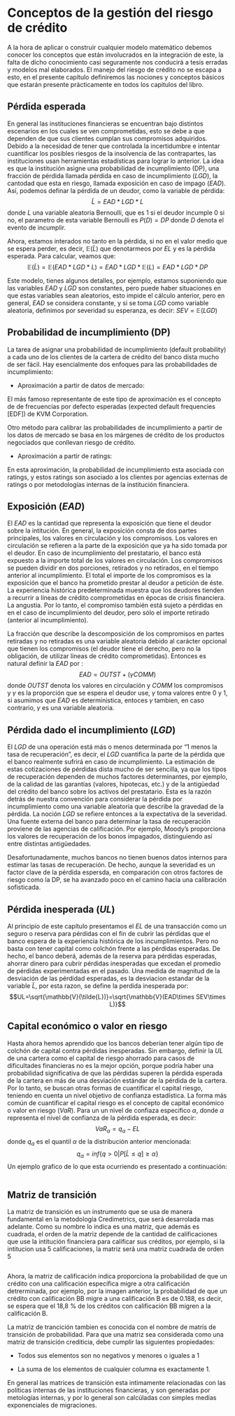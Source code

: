 \mainmatter

# Conceptos de la gestión del riesgo de crédito

A la hora de aplicar o construir cualquier modelo matemático debemos conocer los conceptos que están involucrados en la integración de este, la falta de dicho conocimiento casi seguramente nos conducirá a tesis erradas y modelos mal elaborados. El manejo del riesgo de crédito no se escapa a esto, en el presente capítulo definiremos las nociones y conceptos básicos que estarán presente prácticamente en todos los capítulos del libro.  



## Pérdida esperada

En general las instituciones financieras se encuentran bajo distintos escenarios en los cuales se ven comprometidas, esto se debe a que dependen de que sus clientes cumplan sus compromisos adquiridos. Debido a la necesidad de tener que controlada la incertidumbre e intentar cuantificar los posibles riesgos de la insolvencia de las contrapartes, las instituciones usan herramientas estadísticas para lograr lo anterior. La idea es que la institución asigne una probabilidad de incumplimiento (DP), una fracción de pérdida llamada pérdida en caso de incumplimiento ($LGD$), la cantodad que esta en riesgo, llamada exposición en caso de impago ($EAD$). Así, podemos definar la pérdida de un deudor, como la variable de pérdida:$$\tilde{L}=EAD*LGD*L$$
donde $L$ una variable aleatoria Bernoulli, que es 1 si el deudor incumple 0 si no, el parametro de esta variable Bernoulli es $P(D)=DP$ donde $D$ denota el evento de incumplir.

Ahora, estamos interados no tanto en la pérdida, si no en el valor medio que se espera perder, es decir, $\mathbb{E}(\tilde{L})$ que denotarmeos por $EL$ y es la pérdida esperada. Para calcular, veamos que:$$\mathbb{E}(\tilde{L})=\mathbb{E}(EAD*LGD*L)=EAD*LGD*\mathbb{E}(L)=EAD*LGD*DP$$

Este modelo, tienes algunos detalles, por ejemplo, estamos suponiendo que las variables $EAD$ y $LGD$ son constantes, pero puede haber situaciones en que estas variables sean aleatorios, esto impide el cálculo anterior, pero en general, $EAD$ se considera constante, y si se toma $LGD$ como variable aleatoria, definimos por severidad su esperanza, es decir: $SEV=\mathbb{E}(LGD)$

## Probabilidad de incumplimiento (DP)

La tarea de asignar una probabilidad de incumplimiento (default probability) a cada uno de los clientes de la cartera de crédito del banco dista mucho de ser fácil. Hay esencialmente dos enfoques para las probabilidades de incumplimiento:  

* Aproximación a partir de datos de mercado:

El más famoso representante de este tipo de aproximación es el concepto de de frecuencias por defecto esperadas (expected default frequencies [EDF]) de KVM Corporation.

Otro método para calibrar las probabilidades de incumplimiento a partir de los datos de mercado se basa en los márgenes de crédito de los productos negociados que conllevan riesgo de crédito.

* Aproximación a partir de ratings:

En esta aproximación, la probabilidad de incumplimiento esta asociada con ratings, y estos ratings son asociado a los clientes por agencias externas de ratings o por metodologías internas de la institución financiera.

## Exposición ($EAD$)

El $EAD$ es la cantidad que representa la exposición que tiene el deudor sobre la intitución. En general, la exposición consta de dos partes principales, los valores en circulación y los compromisos. Los valores en circulación se refieren a la parte de la exposición que ya ha sido tomada por el deudor. En caso de incumplimiento del prestatario, el banco está expuesto a la importe total de los valores en circulación. 
Los compromisos se pueden dividir en dos porciones, retirados y no retirados, en el tiempo anterior al incumplimiento. El total el importe de los compromisos es la exposición que el banco ha prometido prestar al deudor a petición de éste. La experiencia histórica predeterminada muestra que los deudores tienden a recurrir a líneas de crédito comprometidas en épocas de crisis financiera. La angustia. Por lo tanto, el compromiso también está sujeto a pérdidas en en el caso de incumplimiento del deudor, pero sólo el importe retirado (anterior al incumplimiento). 

La fracción que describe la descomposición de los compromisos en partes retiradas y no retiradas es una variable aleatoria debido al carácter opcional que tienen los compromisos (el deudor tiene el derecho, pero no la obligación, de utilizar líneas de crédito comprometidas). Entonces es natural definir la $EAD$ por : $$EAD=OUTST+(\gamma  COMM)$$ donde  $OUTST$ denota los valores en circulación y $COMM$ los compromisos y $\gamma$ es la proporción que se espera el deudor use, $\gamma$ toma valores entre 0 y 1, si asumimos que $EAD$ es deterministica, entoces $\gamma$ tambien, en caso contrario, $\gamma$ es una variable aleatoria.  
 
## Pérdida dado el incumplimiento ($LGD$)

El $LGD$ de una operación está más o menos determinada por "1 menos la tasa de recuperación", es decir, el  $LGD$ cuantifica la parte de la pérdida que el banco realmente sufrirá en caso de incumplimiento. La estimación de estas cotizaciones de pérdidas dista mucho de ser sencilla, ya que los tipos de recuperación dependen de muchos factores determinantes, por ejemplo, de la calidad de las garantías (valores, hipotecas,  etc.) y de la antigüedad del crédito del banco sobre los activos del prestatario. Esta es la razón detrás de nuestra convención para considerar la pérdida por incumplimiento como una variable aleatoria que describe la gravedad de la pérdida. La noción $LGD$ se refiere entonces a la expectativa de la severidad. Una fuente externa del banco para determinar la tasa de recuperación proviene de las agencias de calificación. Por ejemplo, Moody's proporciona los valores de recuperación de los bonos impagados, distinguiendo así entre distintas antigüedades.

Desafortunadamente, muchos bancos no tienen buenos datos internos para estimar las tasas de recuperación. De hecho, aunque la severidad es un factor clave de la pérdida espersda, en comparación con otros factores de riesgo como la DP, se ha avanzado poco en el camino hacia una calibración sofisticada.


## Pérdida inesperada ($UL$)

Al principio de este capítulo presentamos el $EL$ de una transacción como un seguro o reserva para pérdidas con el fin de cubrir las pérdidas que el banco espera de la experiencia histórica de los incumplimientos. Pero no basta con tener capital como colchón frente a las pérdidas esperadas. De hecho, el banco deberá, además de la reserva para pérdidas esperadas, ahorrar dinero para cubrir pérdidas inesperadas que excedan el promedio de pérdidas experimentadas en el pasado. Una medida de magnitud de la desviación de las pérdidad esperadas, es la desviacion estandar de la variable $\tilde{L}$, por esta razon, se define la perdida inesperada por: $$UL=\sqrt{\mathbb{V}(\tilde{L})}=\sqrt{\mathbb{V}(EAD\times SEV\times L)}$$


## Capital económico o valor en riesgo

Hasta ahora hemos aprendido que los bancos deberían tener algún tipo de colchón de capital contra pérdidas inesperadas. Sin embargo, definir la $UL$ de una cartera como el capital de riesgo ahorrado para casos de dificultades financieras no es la mejor opción, porque podría haber una probabilidad significativa de que las pérdidas superen la pérdida esperada de la cartera en más de una desviación estándar de la pérdida de la cartera. Por lo tanto, se buscan otras formas de cuantificar el capital riesgo, teniendo en cuenta un nivel objetivo de confianza estadística. La forma más común de cuantificar el capital riesgo es el concepto de capital económico o valor en riesgo ($VaR$). Para un un nivel de confiaza especifico $\alpha$, donde $\alpha$ representa el nivel de confianza de la pérdida esperada, es decir: $$VaR_{\alpha}= q_\alpha - EL$$ donde $q_\alpha$ es el quantil $\alpha$ de la distribución anterior mencionada:$$q_{\alpha}=inf\{q>0 |P[\tilde{L}\leq q]\geq \alpha\}$$ Un ejemplo grafico de lo que esta ocurriendo es presentado a continuación:

![\label{fig:"sd"}](~/Riesgo_de_Credito/varr.png)

##  Matriz de transición

La matriz de transición es un instrumento que se usa de manera fundamental en la metodología Credimetrics, que será desarrolada mas adelante. Como su nombre lo indica es una matriz, que además es cuadrada, el orden de la matriz depende de la cantidad de calificaciones que use la intitución financiera para calificar sus créditos, por ejemplo, si la intitucion usa 5 calificaciones, la matriz será una matriz cuadrada de orden 5

![\label{fig:"sd"}](~/Riesgo_de_Credito/mtr.jpg)



Ahora, la matriz de calificación indica proporciona la probabilidad de que un crédito con una calificación específica migre a otra calificación detrerminada, por ejemplo, por la imagen anterior, la probabilidad de que un crédito con calificación BB migre a una calificación B es de 0.188, es decir, se espera que el 18,8 % de los créditos con calificación BB migren a la calificación B. 

La matriz de trancición tambien es conocida con el nombre de matris de transición de probabilidad. Para que una matriz sea considerada como una matriz de transición crediticia, debe cumplir las siguientes propiedades:

+ Todos sus elementos son no negativos y menores o iguales a 1

+ La suma de los elementos de cualquier columna es exactamente 1.

En general las matrices de transición esta intimamente relacionadas con las políticas internas de las instituciones financieras, y son generadas por metologías internas, y por lo general son calcúladas con simples medias exponenciales de migraciones.






























